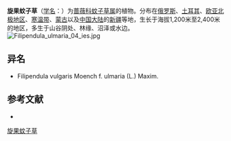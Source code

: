 {{Speciesbox
| name = 旋果蚊子草
| status = 
| status_system = 
| image = Filipendula ulmaria - angervaks.jpg
| genus = Filipendula
| species = ulmaria
| authority = (L.) Maxim.
}}

'''旋果蚊子草'''（[[学名|学名]]：{{lang|la|''Filipendula ulmaria''}}）为[[蔷薇科|蔷薇科]][[蚊子草属|蚊子草属]]的植物。分布在[[俄罗斯|俄罗斯]]、[[土耳其|土耳其]]、[[欧亚北极地区|欧亚北极地区]]、[[寒温带|寒温带]]、[[蒙古|蒙古]]以及[[中国大陆|中国大陆]]的[[新疆|新疆]]等地，生长于海拔1,200米至2,400米的地区，多生于山谷阴处、林缘、沼泽或水边。
[[File:Filipendula_ulmaria_04_ies.jpg|thumb]]
== 异名 ==
* Filipendula vulgaris Moench f. ulmaria (L.) Maxim.

== 参考文献 ==
<div class="references-small">
* {{FRPS|旋果蚊子草}}
</div>
{{Taxonbar|from=Q147176}}

[[Category:蚊子草属|旋果蚊子草]]


{{藥用植物小作品}}